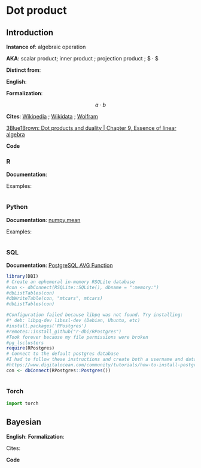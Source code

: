 # Dot product  {.unnumbered}

  
## Introduction
  
**Instance of**: algebraic operation

**AKA**: scalar product; inner product ; projection product ; $ · $

**Distinct from**: 

**English**: 

**Formalization**:
  
$$
a \cdot b
$$
    
**Cites**: [Wikipedia](https://en.wikipedia.org/wiki/Dot_product) ; [Wikidata]() ; [Wolfram]()

[3Blue1Brown: Dot products and duality | Chapter 9, Essence of linear algebra](https://www.youtube.com/watch?v=LyGKycYT2v0)

**Code**
    
::: panel-tabset
  
### R
**Documentation**: []()
  
Examples:
    
```r
```




### Python

**Documentation**: [numpy.mean](https://numpy.org/doc/stable/reference/generated/numpy.mean.html)

Examples:
  
```python
```


### SQL

**Documentation**: [PostgreSQL AVG Function](https://www.postgresqltutorial.com/postgresql-aggregate-functions/postgresql-avg-function/)

```r
library(DBI)
# Create an ephemeral in-memory RSQLite database
#con <- dbConnect(RSQLite::SQLite(), dbname = ":memory:")
#dbListTables(con)
#dbWriteTable(con, "mtcars", mtcars)
#dbListTables(con)

#Configuration failed because libpq was not found. Try installing:
#* deb: libpq-dev libssl-dev (Debian, Ubuntu, etc)
#install.packages('RPostgres')
#remotes::install_github("r-dbi/RPostgres")
#Took forever because my file permissions were broken
#pg_lsclusters
require(RPostgres)
# Connect to the default postgres database
#I had to follow these instructions and create both a username and database that matched my ubuntu name
#https://www.digitalocean.com/community/tutorials/how-to-install-postgresql-on-ubuntu-20-04-quickstart
con <- dbConnect(RPostgres::Postgres())

```

```sql
```

### Torch

```python
import torch

```

:::

## Bayesian

**English**: 
**Formalization**:

$$
$$
  
Cites:

**Code**
  
    